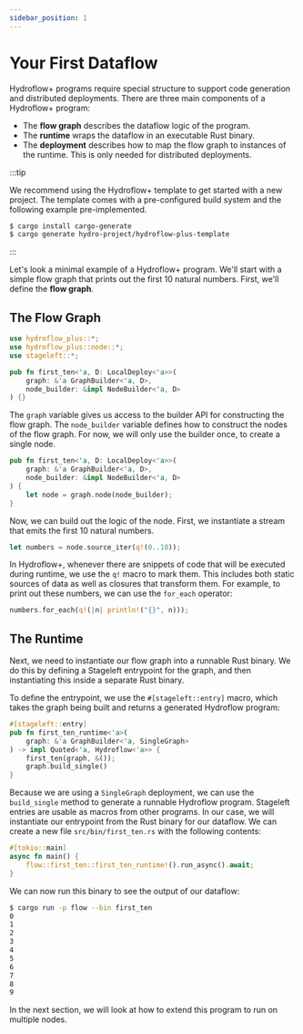 ```yaml
---
sidebar_position: 1
---
```


# Your First Dataflow
Hydroflow+ programs require special structure to support code generation and distributed deployments. There are three main components of a Hydroflow+ program:
- The **flow graph** describes the dataflow logic of the program.
- The **runtime** wraps the dataflow in an executable Rust binary.
- The **deployment** describes how to map the flow graph to instances of the runtime. This is only needed for distributed deployments.

:::tip

We recommend using the Hydroflow+ template to get started with a new project. The template comes with a pre-configured build system and the following example pre-implemented.

```bash
$ cargo install cargo-generate
$ cargo generate hydro-project/hydroflow-plus-template
```

:::


Let's look a minimal example of a Hydroflow+ program. We'll start with a simple flow graph that prints out the first 10 natural numbers. First, we'll define the **flow graph**.


## The Flow Graph
```rust title="flow/src/first_ten.rs"
use hydroflow_plus::*;
use hydroflow_plus::node::*;
use stageleft::*;

pub fn first_ten<'a, D: LocalDeploy<'a>>(
    graph: &'a GraphBuilder<'a, D>,
    node_builder: &impl NodeBuilder<'a, D>
) {}
```

The `graph` variable gives us access to the builder API for constructing the flow graph. The `node_builder` variable defines how to construct the nodes of the flow graph. For now, we will only use the builder once, to create a single node.

```rust
pub fn first_ten<'a, D: LocalDeploy<'a>>(
    graph: &'a GraphBuilder<'a, D>,
    node_builder: &impl NodeBuilder<'a, D>
) {
    let node = graph.node(node_builder);
}
```

Now, we can build out the logic of the node. First, we instantiate a stream that emits the first 10 natural numbers.

```rust
let numbers = node.source_iter(q!(0..10));
```

In Hydroflow+, whenever there are snippets of code that will be executed during runtime, we use the `q!` macro to mark them. This includes both static sources of data as well as closures that transform them. For example, to print out these numbers, we can use the `for_each` operator:

```rust
numbers.for_each(q!(|n| println!("{}", n)));
```

## The Runtime
Next, we need to instantiate our flow graph into a runnable Rust binary. We do this by defining a Stageleft entrypoint for the graph, and then instantiating this inside a separate Rust binary.

To define the entrypoint, we use the `#[stageleft::entry]` macro, which takes the graph being built and returns a generated Hydroflow program:

```rust title="flow/src/first_ten.rs"
#[stageleft::entry]
pub fn first_ten_runtime<'a>(
    graph: &'a GraphBuilder<'a, SingleGraph>
) -> impl Quoted<'a, Hydroflow<'a>> {
    first_ten(graph, &());
    graph.build_single()
}
```

Because we are using a `SingleGraph` deployment, we can use the `build_single` method to generate a runnable Hydroflow program. Stageleft entries are usable as macros from other programs. In our case, we will instantiate our entrypoint from the Rust binary for our dataflow. We can create a new file `src/bin/first_ten.rs` with the following contents:

```rust title="flow/src/bin/first_ten.rs"
#[tokio::main]
async fn main() {
    flow::first_ten::first_ten_runtime!().run_async().await;
}
```

We can now run this binary to see the output of our dataflow:

```bash
$ cargo run -p flow --bin first_ten
0
1
2
3
4
5
6
7
8
9
```

In the next section, we will look at how to extend this program to run on multiple nodes.
